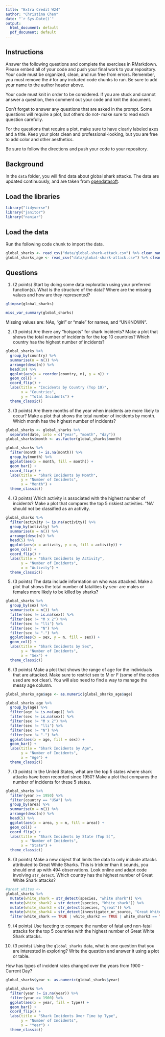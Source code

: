 ```yaml
---
title: "Extra Credit W24"
author: "Christina Chen"
date: "`r Sys.Date()`"
output:
  html_document: default
  pdf_document: default
---
```


## Instructions
Answer the following questions and complete the exercises in RMarkdown. Please embed all of your code and push your final work to your repository. Your code must be organized, clean, and run free from errors. Remember, you must remove the `#` for any included code chunks to run. Be sure to add your name to the author header above. 

Your code must knit in order to be considered. If you are stuck and cannot answer a question, then comment out your code and knit the document.  

Don't forget to answer any questions that are asked in the prompt. Some questions will require a plot, but others do not- make sure to read each question carefully.  

For the questions that require a plot, make sure to have clearly labeled axes and a title. Keep your plots clean and professional-looking, but you are free to add color and other aesthetics.  

Be sure to follow the directions and push your code to your repository.

## Background
In the `data` folder, you will find data about global shark attacks. The data are updated continuously, and are taken from [opendatasoft](https://public.opendatasoft.com/explore/dataset/global-shark-attack/table/?flg=en-us&disjunctive.country&disjunctive.area&disjunctive.activity).  

## Load the libraries
```r
library("tidyverse")
library("janitor")
library("naniar")
```

## Load the data
Run the following code chunk to import the data.
```r
global_sharks <- read_csv("data/global-shark-attack.csv") %>% clean_names()
global_sharks_age <- read_csv("data/global-shark-attack.csv") %>% clean_names()
```

## Questions
1. (2 points) Start by doing some data exploration using your preferred function(s). What is the structure of the data? Where are the missing values and how are they represented?  

```r
glimpse(global_sharks)
```

```r
miss_var_summary(global_sharks)
```

Missing values are: NAs, "girl" or "male" for names, and "UNKNOWN".

2. (3 points) Are there any "hotspots" for shark incidents? Make a plot that shows the total number of incidents for the top 10 countries? Which country has the highest number of incidents?

```r
global_sharks %>%
  group_by(country) %>%
  summarise(n = n()) %>%
  arrange(desc(n)) %>%
  head(10) %>%
  ggplot(aes(x = reorder(country, n), y = n)) +
  geom_col() + 
  coord_flip() + 
  labs(title = "Incidents by Country (Top 10)", 
       x = "Countries", 
       y = "Total Incidents") +
  theme_classic()
```

3. (3 points) Are there months of the year when incidents are more likely to occur? Make a plot that shows the total number of incidents by month. Which month has the highest number of incidents?

```r
global_sharks <- global_sharks %>%
  separate(date, into = c("year", "month", "day"))
global_sharks$month <- as.factor(global_sharks$month)
```

```r
global_sharks %>%
  filter(month != is.na(month)) %>%
  group_by(month) %>%
  ggplot(aes(x = month, fill = month)) +
  geom_bar() +
  coord_flip() +
  labs(title = "Shark Incidents by Month",
       y = "Number of Incidents",
       x = "Month") +
  theme_classic()
```

4. (3 points) Which activity is associated with the highest number of incidents? Make a plot that compares the top 5 riskiest activities. "NA" should not be classified as an activity.

```r
global_sharks %>%
  filter(activity != is.na(activity)) %>%
  group_by(activity) %>%
  summarise(n = n()) %>%
  arrange(desc(n)) %>%
  head(5) %>%
  ggplot(aes(x = activity, y = n, fill = activity)) +
  geom_col() +
  coord_flip() +
  labs(title = "Shark Incidents by Activity",
       y = "Number of Incidents",
       x = "Activity") +
  theme_classic()
```

5. (3 points) The data include information on who was attacked. Make a plot that shows the total number of fatalities by sex- are males or females more likely to be killed by sharks?

```r
global_sharks %>%
  group_by(sex) %>%
  summarise(n = n()) %>%
  filter(sex != is.na(sex)) %>%
  filter(sex != "M x 2") %>%
  filter(sex != "lli") %>%
  filter(sex != "N") %>%
  filter(sex != ".") %>%
  ggplot(aes(x = sex, y = n, fill = sex)) + 
  geom_col() +
  labs(title = "Shark Incidents by Sex",
       y = "Number of Incidents",
       x = "Sex") +
  theme_classic()
```

6. (3 points) Make a plot that shows the range of age for the individuals that are attacked. Make sure to restrict sex to M or F (some of the codes used are not clear). You will also need to find a way to manage the messy age column.

```r
global_sharks_age$age <- as.numeric(global_sharks_age$age)
```

```r
global_sharks_age %>%
  group_by(age) %>%
  filter(age != is.na(age)) %>%
  filter(sex != is.na(sex)) %>%
  filter(sex != "M x 2") %>%
  filter(sex != "lli") %>%
  filter(sex != "N") %>%
  filter(sex != ".") %>%
  ggplot(aes(x = age, fill = sex)) +
  geom_bar() +
  labs(title = "Shark Incidents by Age",
       y = "Number of Incidents",
       x = "Age") +
  theme_classic()
```

7. (3 points) In the United States, what are the top 5 states where shark attacks have been recorded since 1950? Make a plot that compares the number of incidents for these 5 states.

```r
global_sharks %>%
  filter(year >= 1950) %>%
  filter(country == "USA") %>%
  group_by(area) %>%
  summarise(n = n()) %>%
  arrange(desc(n)) %>%
  head(5) %>%
  ggplot(aes(x = area, y = n, fill = area)) +
  geom_col() +
  coord_flip() +
  labs(title = "Shark Incidents by State (Top 5)",
       y = "Number of Incidents",
       x = "State") +
  theme_classic()
```

8. (3 points) Make a new object that limits the data to only include attacks attributed to Great White Sharks. This is trickier than it sounds, you should end up with 494 observations. Look online and adapt code involving `str_detect`. Which country has the highest number of Great White Shark attacks?

```r
#great_whites <- 
global_sharks %>%
  mutate(white_shark = str_detect(species, "white shark")) %>%
  mutate(white_shark2 = str_detect(species, "White shark")) %>%
  mutate(white_shark3 = str_detect(species, "great")) %>%
  mutate(white_shark4 = str_detect(investigator_or_source, "Great White")) %>%
  filter(white_shark == TRUE | white_shark2 == TRUE | white_shark3 == TRUE | white_shark4 == TRUE)
```

9. (4 points) Use faceting to compare the number of fatal and non-fatal attacks for the top 5 countries with the highest number of Great White Shark attacks.


10. (3 points) Using the `global_sharks` data, what is one question that you are interested in exploring? Write the question and answer it using a plot or table. 

How has types of incident rates changed over the years from 1900 - Current Day?

```r
global_sharks$year <- as.numeric(global_sharks$year)
```

```r
global_sharks %>%
  filter(year != is.na(year)) %>%
  filter(year >= 1900) %>%
  ggplot(aes(x = year, fill = type)) +
  geom_bar() +
  coord_flip() +
  labs(title = "Shark Incidents Over Time by Type",
       y = "Number of Incidents",
       x = "Year") +
  theme_classic()
```

